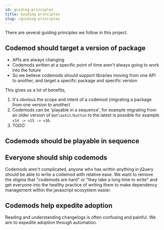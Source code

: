 ```yaml
---
id: guiding-principles
title: Guiding principles
slug: /guiding-principles
---
```


There are several guiding principles we follow in this project.

## Codemod should target a version of package

- APIs are always changing
- Codemods written at a specific point of time aren't always going to work into the future
- So we believe codemods should support libraries moving from one API to another, and target a specific package and specific version

This gives us a lot of benefits,

1. It's obvious the scope and intent of a codemod (migrating a package from one version to another)
2. Codemods can be 'playable in a sequence', for example migrating from an older version of `@atlaskit/button` to the latest is possible for example `v14 -> v15 -> v16`.
3. TODO`

## Codemods should be playable in sequence

## Everyone should ship codemods

Codemods aren't complicated, anyone who has writtin anything in jQuery should be able to write a codemod with relative ease.
We want to remove the stigma that "codemods are hard" or "they take a long time to write" and get everyone into the healthy practice of writing them to make dependency management within the javascript ecosystem easier.

## Codemods help expedite adoption

Reading and understanding changelogs is often confusing and painful. We aim to expedite adoption through automation.
